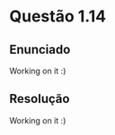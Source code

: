 <!-- Criado por Djonathan Quadras -->

# Questão 1.14 {-}

## Enunciado {-}

Working on it :)

## Resolução {-}

Working on it :)